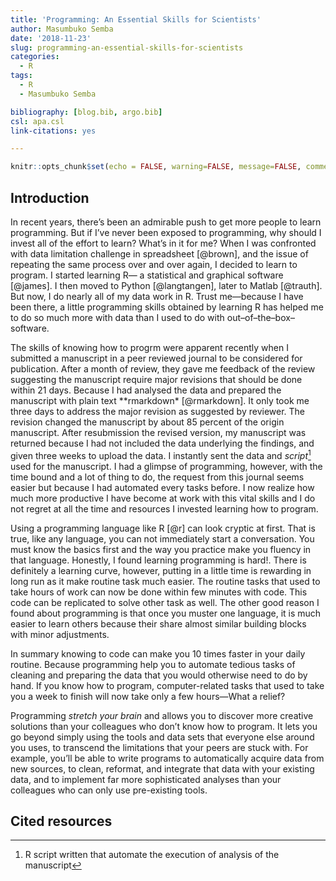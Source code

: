 ```yaml
---
title: 'Programming: An Essential Skills for Scientists'
author: Masumbuko Semba
date: '2018-11-23'
slug: programming-an-essential-skills-for-scientists
categories:
  - R
tags:
  - R
  - Masumbuko Semba

bibliography: [blog.bib, argo.bib]
csl: apa.csl
link-citations: yes

---
```


```r
knitr::opts_chunk$set(echo = FALSE, warning=FALSE, message=FALSE, comment="")
```

## Introduction

In recent years, there's been an admirable push to get more people to learn programming. But if I've never been exposed to programming, why should I invest all of the effort to learn? What's in it for me? When I was confronted with data limitation challenge in spreadsheet [@brown], and the issue of repeating the same process over and over again, I decided to learn to program. I started learning R--- a statistical and graphical software [@james]. I then moved to Python [@langtangen], later to Matlab [@trauth]. But now, I do nearly all of my data work in R. Trust me---because I have been there, a little programming skills obtained by learning R has helped me to do so much more with data than I used to do with out--of--the--box--software. 

The skills of knowing how to progrm were apparent recently when I submitted a manuscript in a peer reviewed journal to be considered for publication. After a month of review, they gave me feedback of the review suggesting the manuscript require major revisions that should be done within 21 days. Because I had analysed the data and prepared the manuscript with plain text **rmarkdown* [@rmarkdown]. It only took me three days to address the major revision as suggested by reviewer. The revision changed the manuscript by about 85 percent of the origin manuscript. After resubmission the revised version, my manuscript was returned because I had not included the data underlying the findings, and given three weeks to upload the data. I instantly sent the data and *script*^[R script written that automate the execution of analysis of the manuscript] used for the manuscript. I had a glimpse of programming, however, with the time bound and a lot of thing to do, the request from this journal seems easier but because I had automated every tasks before. I now realize how much more productive I have become at work with this vital skills and I do not regret at all the time and resources I invested learning how to program.

Using a programming language like R [@r] can look cryptic at first. That is true, like any language, you can not immediately start a conversation. You must know the basics first and the way you practice make you fluency in that language. Honestly, I found learning programming is hard!. There is definitely a learning curve, however, putting in a little time is rewarding in long run as it make routine task much easier. The routine tasks that used to take hours of work can now be done within few minutes with code. This code can be replicated to solve other task as well. The other good reason I found about programming is that once you muster one language, it is much easier to learn others because their share almost similar building blocks with minor adjustments.

In summary knowing to code can make you 10 times faster in your daily routine. Because programming help you to automate tedious tasks of cleaning and preparing the data that you would otherwise need to do by hand. If you know how to program, computer-related tasks that used to take you a week to finish will now take only a few hours---What a relief?

Programming *stretch your brain* and allows you to discover more creative solutions than your colleagues who don't know how to program. It lets you go beyond simply using the tools and data sets that everyone else around you uses, to transcend the limitations that your peers are stuck with. For example, you'll be able to write programs to automatically acquire data from new sources, to clean, reformat, and integrate that data with your existing data, and to implement far more sophisticated analyses than your colleagues who can only use pre-existing tools.


## Cited resources
